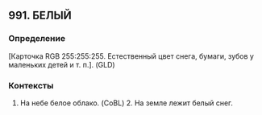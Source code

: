 ## 991. БЕЛЫЙ
### Определение
[Карточка RGB 255:255:255. Естественный цвет снега, бумаги, зубов у маленьких детей и т. п.]. (GLD)

### Контексты
1. На небе белое облако. (CoBL) 2. На земле лежит белый снег.


